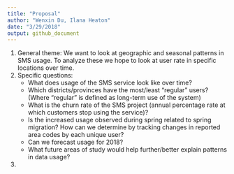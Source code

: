 ```yaml
---
title: "Proposal"
author: "Wenxin Du, Ilana Heaton"
date: "3/29/2018"
output: github_document
---
```


1. General theme: We want to look at geographic and seasonal patterns in SMS usage. To analyze these we hope to look at user rate in specific locations over time.
2. Specific questions: 
    + What does usage of the SMS service look like over time?
    + Which districts/provinces have the most/least "regular" users? (Where "regular" is defined as long-term use of the system)
    + What is the churn rate of the SMS project (annual percentage rate at which customers stop using the service)?
    + Is the increased usage observed during spring related to spring migration? How can we determine by tracking changes in reported area codes by each unique user?
    + Can we forecast usage for 2018?
    + What future areas of study would help further/better explain patterns in data usage?
3. 